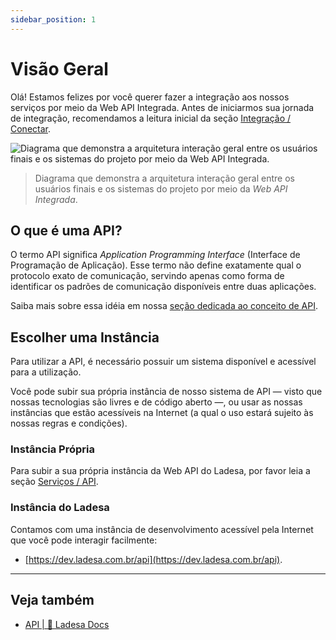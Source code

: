 ```yaml
---
sidebar_position: 1
---
```



# Visão Geral

Olá! Estamos felizes por você querer fazer a integração aos nossos serviços por meio da Web API Integrada. Antes de iniciarmos sua jornada de integração, recomendamos a leitura inicial da seção [Integração / Conectar](../index.mdx).

<img
  src={imgOverview}
  alt="Diagrama que demonstra a arquitetura interação geral entre os usuários finais e os sistemas do projeto por meio da Web API Integrada."
/>

> Diagrama que demonstra a arquitetura interação geral entre os usuários finais e os sistemas do projeto por meio da _Web API Integrada_.

## O que é uma API?

O termo API significa _Application Programming Interface_ (Interface de Programação de Aplicação). Esse termo não define exatamente qual o protocolo exato de comunicação, servindo apenas como forma de identificar os padrões de comunicação disponíveis entre duas aplicações.

Saiba mais sobre essa idéia em nossa [seção dedicada ao conceito de API](../../../tutorials/platforms/api/index.md).

## Escolher uma Instância

Para utilizar a API, é necessário possuir um sistema disponível e acessível para a utilização.

Você pode subir sua própria instância de nosso sistema de API — visto que nossas tecnologias são livres e de código aberto —, ou usar as nossas instâncias que estão acessíveis na Internet (a qual o uso estará sujeito às nossas regras e condições).

### Instância Própria

Para subir a sua própria instância da Web API do Ladesa, por favor leia a seção [Serviços / API](../../../ladesa-systems/microservices/back-end/api/index.md).

### Instância do Ladesa

Contamos com uma instância de desenvolvimento acessível pela Internet que você pode interagir facilmente:

- [https://dev.ladesa.com.br/api](https://dev.ladesa.com.br/api).

---

## Veja também

- [API | 🦉 Ladesa Docs](../../../tutorials/platforms/api/index.md)
